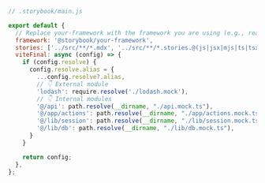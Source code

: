 ```js
// .storybook/main.js

export default {
  // Replace your-framework with the framework you are using (e.g., react-webpack5, vue3-vite)
  framework: '@storybook/your-framework',
  stories: ['../src/**/*.mdx', '../src/**/*.stories.@(js|jsx|mjs|ts|tsx)'],
  viteFinal: async (config) => {
    if (config.resolve) {
      config.resolve.alias = {
        ...config.resolve?.alias,
        // 👇 External module
        'lodash': require.resolve('./lodash.mock'),
        // 👇 Internal modules
        '@/api': path.resolve(__dirname, "./api.mock.ts"),
        '@/app/actions': path.resolve(__dirname, "./app/actions.mock.ts"),
        '@/lib/session': path.resolve(__dirname, "./lib/session.mock.ts"),
        '@/lib/db': path.resolve(__dirname, "./lib/db.mock.ts"),
      }
    }

    return config;
  },
};
```
